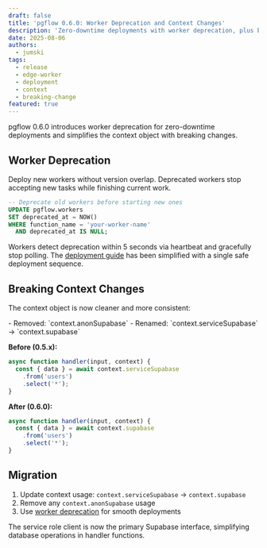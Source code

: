 ```yaml
---
draft: false
title: 'pgflow 0.6.0: Worker Deprecation and Context Changes'
description: 'Zero-downtime deployments with worker deprecation, plus breaking changes to the context object for cleaner handler functions.'
date: 2025-08-06
authors:
  - jumski
tags:
  - release
  - edge-worker
  - deployment
  - context
  - breaking-change
featured: true
---
```



pgflow 0.6.0 introduces worker deprecation for zero-downtime deployments and simplifies the context object with breaking changes.

## Worker Deprecation

Deploy new workers without version overlap. Deprecated workers stop accepting new tasks while finishing current work.

```sql
-- Deprecate old workers before starting new ones
UPDATE pgflow.workers 
SET deprecated_at = NOW() 
WHERE function_name = 'your-worker-name'
  AND deprecated_at IS NULL;
```

Workers detect deprecation within 5 seconds via heartbeat and gracefully stop polling. The [deployment guide](/how-to/deploy-to-supabasecom/) has been simplified with a single safe deployment sequence.

## Breaking Context Changes

The context object is now cleaner and more consistent:

<Aside type="caution" title="Breaking Changes">
- Removed: `context.anonSupabase` 
- Renamed: `context.serviceSupabase` → `context.supabase`
</Aside>

**Before (0.5.x):**
```typescript
async function handler(input, context) {
  const { data } = await context.serviceSupabase
    .from('users')
    .select('*');
}
```

**After (0.6.0):**
```typescript
async function handler(input, context) {
  const { data } = await context.supabase
    .from('users')
    .select('*');
}
```

## Migration

1. Update context usage: `context.serviceSupabase` → `context.supabase`
2. Remove any `context.anonSupabase` usage
3. Use [worker deprecation](/how-to/deploy-to-supabasecom/) for smooth deployments

The service role client is now the primary Supabase interface, simplifying database operations in handler functions.